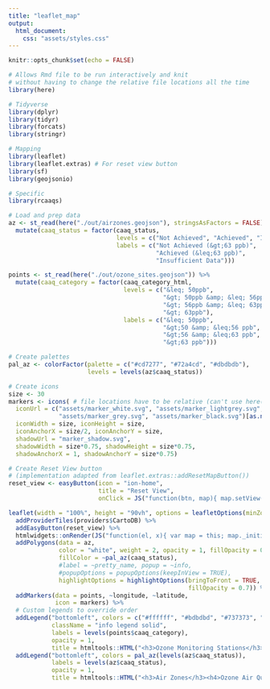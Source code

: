 ```yaml
---
title: "leaflet_map"
output: 
  html_document:
    css: "assets/styles.css"
---
```


```r
knitr::opts_chunk$set(echo = FALSE)

# Allows Rmd file to be run interactively and knit 
# without having to change the relative file locations all the time
library(here) 

# Tidyverse
library(dplyr)
library(tidyr)
library(forcats)
library(stringr)

# Mapping
library(leaflet)
library(leaflet.extras) # For reset view button
library(sf)
library(geojsonio)

# Specific
library(rcaaqs)

# Load and prep data
az <- st_read(here("./out/airzones.geojson"), stringsAsFactors = FALSE) %>%
  mutate(caaq_status = factor(caaq_status, 
                              levels = c("Not Achieved", "Achieved", "Insufficient Data"),
                              labels = c("Not Achieved (&gt;63 ppb)", 
                                         "Achieved (&leq;63 ppb)",
                                         "Insufficient Data")))

points <- st_read(here("./out/ozone_sites.geojson")) %>%
  mutate(caaq_category = factor(caaq_category_html,
                                levels = c("&leq; 50ppb",
                                           "&gt; 50ppb &amp; &leq; 56ppb",
                                           "&gt; 56ppb &amp; &leq; 63ppb",
                                           "&gt; 63ppb"),
                                labels = c("&leq; 50ppb",
                                           "&gt;50 &amp; &leq;56 ppb",
                                           "&gt;56 &amp; &leq;63 ppb",
                                           "&gt;63 ppb")))

# Create palettes
pal_az <- colorFactor(palette = c("#cd7277", "#72a4cd", "#dbdbdb"),
                      levels = levels(az$caaq_status))

# Create icons
size <- 30
markers <- icons( # file locations have to be relative (can't use here())
  iconUrl = c("assets/marker_white.svg", "assets/marker_lightgrey.svg", 
              "assets/marker_grey.svg", "assets/marker_black.svg")[as.numeric(points$caaq_category)],
  iconWidth = size, iconHeight = size,
  iconAnchorX = size/2, iconAnchorY = size,
  shadowUrl = "marker_shadow.svg",
  shadowWidth = size*0.75, shadowHeight = size*0.75,
  shadowAnchorX = 1, shadowAnchorY = size*0.75)

# Create Reset View button
# (implementation adapted from leaflet.extras::addResetMapButton())
reset_view <- easyButton(icon = "ion-home", 
                         title = "Reset View", 
                         onClick = JS("function(btn, map){ map.setView(map._initialCenter, map._initialZoom); }"))
```


```r
leaflet(width = "100%", height = "90vh", options = leafletOptions(minZoom = 5)) %>% 
  addProviderTiles(providers$CartoDB) %>%
  addEasyButton(reset_view) %>%
  htmlwidgets::onRender(JS("function(el, x){ var map = this; map._initialCenter = map.getCenter(); map._initialZoom = map.getZoom();}")) %>%
  addPolygons(data = az,
              color = "white", weight = 2, opacity = 1, fillOpacity = 0.6,
              fillColor = ~pal_az(caaq_status),
              #label = ~pretty_name, popup = ~info,
              #popupOptions = popupOptions(keepInView = TRUE),
              highlightOptions = highlightOptions(bringToFront = TRUE, 
                                                  fillOpacity = 0.7)) %>%
  addMarkers(data = points, ~longitude, ~latitude, 
             icon = markers) %>%
  # Custom legends to override order
  addLegend("bottomleft", colors = c("#ffffff", "#bdbdbd", "#737373", "#000000"),
            className = "info legend solid",
            labels = levels(points$caaq_category),
            opacity = 1,
            title = htmltools::HTML("<h3>Ozone Monitoring Stations</h3><h4>Ozone Metric</h4>")) %>%
  addLegend("bottomleft", colors = pal_az(levels(az$caaq_status)), 
            labels = levels(az$caaq_status), 
            opacity = 1, 
            title = htmltools::HTML("<h3>Air Zones</h3><h4>Ozone Air Quality Standard</h4>"))

```
